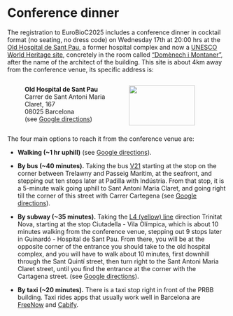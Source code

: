 # Conference dinner

The registration to EuroBioC2025 includes a conference dinner in cocktail format
(no seating, no dress code) on Wednesday 17th at 20:00 hrs at the
[Old Hospital de Sant Pau](https://santpaubarcelona.org/en){target="_blank"},
a former hospital complex and now a
[UNESCO World Heritage site](https://whc.unesco.org/en/list/804){target="_blank"},
concretely in the room called
["Domènech i Montaner"](https://santpaubarcelona.org/en/lloguer/sala-lluis-domenech-i-montaner){target="_blank"},
after the name of the architect of the building. This site is about 4km away from
the conference venue, its specific address is:

:::: {.columns .v-center-container}
::: {.column width="4%"}
:::

::: {.column width="40%"}

**Old Hospital de Sant Pau**  
Carrer de Sant Antoni Maria Claret, 167  
08025 Barcelona  
(see [Google directions](https://maps.app.goo.gl/o3iQe1oQfjWPxVwm9){target="_blank"})  
:::

::: {.column width="2%"}
:::

::: {.column width="40%"}
[![](../images/HospitalDeSantPau.jpg){width="90%"}](https://en.wikipedia.org/wiki/Hospital_de_Sant_Pau){target="_blank"}
:::

::: {.column width="4%"}
:::

::::



The four main options to reach it from the conference venue are:

* **Walking (~1 hr uphill)**
  (see [Google directions](https://maps.app.goo.gl/3E7atKv9oPsVocAo7){target="_blank"}).
* **By bus (~40 minutes).** Taking the bus
  [V21](https://www.tmb.cat/en/barcelona/buses/-/lineabus/V21){target="_blank"}
  starting at the stop on the corner between Trelawny and Passeig Marítim, at the
  seafront, and stepping out ten stops later at Padilla with Indústria. From
  that stop, it is a 5-minute walk going uphill to Sant Antoni Maria Claret, and
  going right till the corner of this street with Carrer Cartegena (see
  [Google directions](https://maps.app.goo.gl/F7LrejShzpUtyFJ58){target="_blank"}).

* **By subway (~35 minutes).** Taking the
  [L4 (yellow) line](https://www.tmb.cat/en/barcelona/metro/-/lineametro/L4){target="_blank"}
  direction Trinitat Nova, starting at the stop Ciutadella - Vila Olímpica, which
  is about 10 minutes walking from the conference venue, stepping out 9 stops
  later in Guinardó - Hospital de Sant Pau. From there, you will be at the opposite
  corner of the entrance you should take to the old hospital complex, and you will have to walk
  about 10 minutes, first downhill through the Sant Quintí street, then turn right to
  the Sant Antoni Maria Claret street, until you find the entrance at the corner with
  the Cartagena street.
  (see [Google directions](https://maps.app.goo.gl/JwQsu3kEHUd7NcoJA){target="_blank"}).
* **By taxi (~20 minutes).** There is a taxi stop right in front of the PRBB
  building. Taxi rides apps that usually work well in Barcelona are
  [FreeNow](https://www.free-now.com/es-en){target="_blank"} and
  [Cabify](https://cabify.com/en){target="_blank"}.
